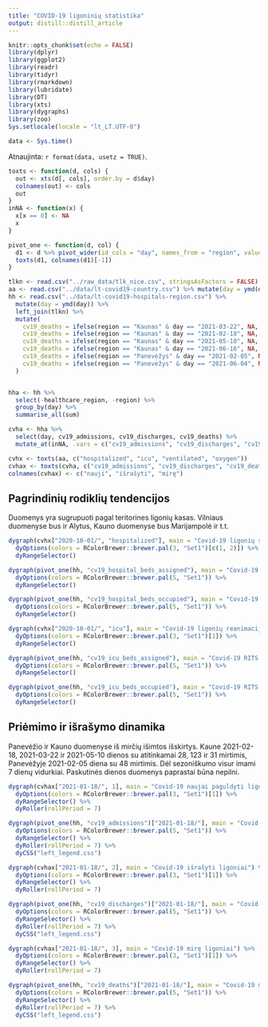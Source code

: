 ```yaml
---
title: "COVID-19 ligoninių statistika"
output: distill::distill_article
---
```


```r
knitr::opts_chunk$set(echo = FALSE)
library(dplyr)
library(ggplot2)
library(readr)
library(tidyr)
library(rmarkdown)
library(lubridate)
library(DT)
library(xts)
library(dygraphs)
library(zoo)
Sys.setlocale(locale = "lt_LT.UTF-8")
```

```r
data <- Sys.time()
```

Atnaujinta: `r format(data, usetz = TRUE)`. 

```r

toxts <- function(d, cols) {
  out <- xts(d[, cols], order.by = d$day)
  colnames(out) <- cols
  out
}
inNA <- function(x) {
  x[x == 0] <- NA
  x
}

pivot_one <- function(d, col) {
  d1 <- d %>% pivot_wider(id_cols = "day", names_from = "region", values_from = all_of(col))
  toxts(d1, colnames(d1)[-1])
}

tlkn <- read.csv("../raw_data/tlk_nice.csv", stringsAsFactors = FALSE)
aa <- read.csv("../data/lt-covid19-country.csv") %>% mutate(day = ymd(day))
hh <- read.csv("../data/lt-covid19-hospitals-region.csv") %>%
  mutate(day = ymd(day)) %>%
  left_join(tlkn) %>%
  mutate(
    cv19_deaths = ifelse(region == "Kaunas" & day == "2021-03-22", NA, cv19_deaths),
    cv19_deaths = ifelse(region == "Kaunas" & day == "2021-02-18", NA, cv19_deaths),
    cv19_deaths = ifelse(region == "Kaunas" & day == "2021-05-10", NA, cv19_deaths),
    cv19_deaths = ifelse(region == "Kaunas" & day == "2021-06-16", NA, cv19_deaths),
    cv19_deaths = ifelse(region == "Panevėžys" & day == "2021-02-05", NA, cv19_deaths),
    cv19_deaths = ifelse(region == "Panevėžys" & day == "2021-06-04", NA, cv19_deaths)
  )


hha <- hh %>%
  select(-healthcare_region, -region) %>%
  group_by(day) %>%
  summarise_all(sum)

cvha <- hha %>%
  select(day, cv19_admissions, cv19_discharges, cv19_deaths) %>%
  mutate_at(inNA, .vars = c("cv19_admissions", "cv19_discharges", "cv19_deaths"))

cvhx <- toxts(aa, c("hospitalized", "icu", "ventilated", "oxygen"))
cvhax <- toxts(cvha, c("cv19_admissions", "cv19_discharges", "cv19_deaths"))
colnames(cvhax) <- c("nauji", "išrašyti", "mirę")
```

## Pagrindinių rodiklių tendencijos

Duomenys yra sugrupuoti pagal teritorines ligonių kasas. Vilniaus duomenyse bus ir Alytus, Kauno duomenyse bus Marijampolė ir t.t.

```r
dygraph(cvhx["2020-10-01/", "hospitalized"], main = "Covid-19 ligonių skaičius") %>%
  dyOptions(colors = RColorBrewer::brewer.pal(3, "Set1")[c(1, 2)]) %>%
  dyRangeSelector()
```

```r
dygraph(pivot_one(hh, "cv19_hospital_beds_assigned"), main = "Covid-19 lovų skaičius") %>%
  dyOptions(colors = RColorBrewer::brewer.pal(5, "Set1")) %>%
  dyRangeSelector()
```


```r
dygraph(pivot_one(hh, "cv19_hospital_beds_occupied"), main = "Covid-19 ligonių skaičius") %>%
  dyOptions(colors = RColorBrewer::brewer.pal(5, "Set1")) %>%
  dyRangeSelector()
```


```r
dygraph(cvhx["2020-10-01/", "icu"], main = "Covid-19 ligonių reanimacijoje skaičius") %>%
  dyOptions(colors = RColorBrewer::brewer.pal(3, "Set1")[1]) %>%
  dyRangeSelector()
```

```r
dygraph(pivot_one(hh, "cv19_icu_beds_assigned"), main = "Covid-19 RITS lovų skaičius") %>%
  dyOptions(colors = RColorBrewer::brewer.pal(5, "Set1")) %>%
  dyRangeSelector()
```

```r
dygraph(pivot_one(hh, "cv19_icu_beds_occupied"), main = "Covid-19 RITS ligonių skaičius") %>%
  dyOptions(colors = RColorBrewer::brewer.pal(5, "Set1")) %>%
  dyRangeSelector()
```

## Priėmimo ir išrašymo dinamika

Panevėžio ir Kauno duomenyse iš mirčių išimtos išskirtys. Kaune 2021-02-18,  2021-03-22 ir 2021-05-10 dienos su atitinkamai 28, 123 ir 31 mirtimis, Panevėžyje 2021-02-05 diena su 48 mirtimis. Dėl sezoniškumo visur imami 7 dienų vidurkiai. Paskutinės dienos duomenys paprastai būna nepilni.

```r
dygraph(cvhax["2021-01-18/", 1], main = "Covid-19 naujai paguldyti ligoniai") %>%
  dyOptions(colors = RColorBrewer::brewer.pal(3, "Set1")[1]) %>%
  dyRangeSelector() %>%
  dyRoller(rollPeriod = 7)
```
```r
dygraph(pivot_one(hh, "cv19_admissions")["2021-01-18/"], main = "Covid-19 naujai paguldyti ligoniai") %>%
  dyOptions(colors = RColorBrewer::brewer.pal(5, "Set1")) %>%
  dyRangeSelector() %>%
  dyRoller(rollPeriod = 7) %>%
  dyCSS("left_legend.css")
```


```r
dygraph(cvhax["2021-01-18/", 2], main = "Covid-19 išrašyti ligoniai") %>%
  dyOptions(colors = RColorBrewer::brewer.pal(3, "Set1")[1]) %>%
  dyRangeSelector() %>%
  dyRoller(rollPeriod = 7)
```

```r
dygraph(pivot_one(hh, "cv19_discharges")["2021-01-18/"], main = "Covid-19 išrašyti ligoniai") %>%
  dyOptions(colors = RColorBrewer::brewer.pal(5, "Set1")) %>%
  dyRangeSelector() %>%
  dyRoller(rollPeriod = 7) %>%
  dyCSS("left_legend.css")
```

```r
dygraph(cvhax["2021-01-18/", 3], main = "Covid-19 mirę ligoniai") %>%
  dyOptions(colors = RColorBrewer::brewer.pal(3, "Set1")[1]) %>%
  dyRangeSelector() %>%
  dyRoller(rollPeriod = 7)
```

```r
dygraph(pivot_one(hh, "cv19_deaths")["2021-01-18/"], main = "Covid-19 mirę ligoniai") %>%
  dyOptions(colors = RColorBrewer::brewer.pal(5, "Set1")) %>%
  dyRangeSelector() %>%
  dyRoller(rollPeriod = 7) %>%
  dyCSS("left_legend.css")
```



